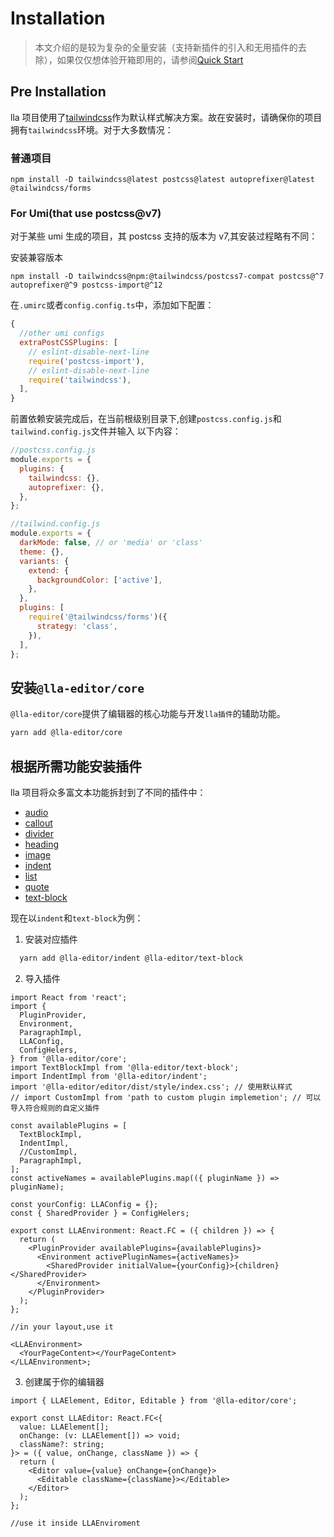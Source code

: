 # Installation

> 本文介绍的是较为复杂的全量安装（支持新插件的引入和无用插件的去除），如果仅仅想体验开箱即用的，请参阅[Quick Start](/)

## Pre Installation

lla 项目使用了[tailwindcss](https://tailwindcss.com/)作为默认样式解决方案。故在安装时，请确保你的项目拥有`tailwindcss`环境。对于大多数情况：

### 普通项目

```
npm install -D tailwindcss@latest postcss@latest autoprefixer@latest @tailwindcss/forms
```

### For Umi(that use postcss@v7)

对于某些 umi 生成的项目，其 postcss 支持的版本为 v7,其安装过程略有不同：

安装兼容版本

```
npm install -D tailwindcss@npm:@tailwindcss/postcss7-compat postcss@^7 autoprefixer@^9 postcss-import@^12
```

在`.umirc`或者`config.config.ts`中，添加如下配置：

```js
{
  //other umi configs
  extraPostCSSPlugins: [
    // eslint-disable-next-line
    require('postcss-import'),
    // eslint-disable-next-line
    require('tailwindcss'),
  ],
}
```

前置依赖安装完成后，在当前根级别目录下,创建`postcss.config.js`和`tailwind.config.js`文件并输入
以下内容：

```js
//postcss.config.js
module.exports = {
  plugins: {
    tailwindcss: {},
    autoprefixer: {},
  },
};

//tailwind.config.js
module.exports = {
  darkMode: false, // or 'media' or 'class'
  theme: {},
  variants: {
    extend: {
      backgroundColor: ['active'],
    },
  },
  plugins: [
    require('@tailwindcss/forms')({
      strategy: 'class',
    }),
  ],
};
```

## 安装`@lla-editor/core`

`@lla-editor/core`提供了编辑器的核心功能与开发`lla插件`的辅助功能。

```bash
yarn add @lla-editor/core
```

## 根据所需功能安装插件

lla 项目将众多富文本功能拆封到了不同的插件中：

- [audio](/audio)
- [callout](/callout)
- [divider](/divider)
- [heading](/heading)
- [image](/image)
- [indent](/indent)
- [list](/list)
- [quote](/quote)
- [text-block](/text_block)

现在以`indent`和`text-block`为例：

1. 安装对应插件

```bash
  yarn add @lla-editor/indent @lla-editor/text-block
```

2. 导入插件

```tsx
import React from 'react';
import {
  PluginProvider,
  Environment,
  ParagraphImpl,
  LLAConfig,
  ConfigHelers,
} from '@lla-editor/core';
import TextBlockImpl from '@lla-editor/text-block';
import IndentImpl from '@lla-editor/indent';
import '@lla-editor/editor/dist/style/index.css'; // 使用默认样式
// import CustomImpl from 'path to custom plugin implemetion'; // 可以导入符合规则的自定义插件

const availablePlugins = [
  TextBlockImpl,
  IndentImpl,
  //CustomImpl,
  ParagraphImpl,
];
const activeNames = availablePlugins.map(({ pluginName }) => pluginName);

const yourConfig: LLAConfig = {};
const { SharedProvider } = ConfigHelers;

export const LLAEnvironment: React.FC = ({ children }) => {
  return (
    <PluginProvider availablePlugins={availablePlugins}>
      <Environment activePluginNames={activeNames}>
        <SharedProvider initialValue={yourConfig}>{children}</SharedProvider>
      </Environment>
    </PluginProvider>
  );
};

//in your layout,use it

<LLAEnvironment>
  <YourPageContent></YourPageContent>
</LLAEnvironment>;
```

3. 创建属于你的编辑器

```tsx
import { LLAElement, Editor, Editable } from '@lla-editor/core';

export const LLAEditor: React.FC<{
  value: LLAElement[];
  onChange: (v: LLAElement[]) => void;
  className?: string;
}> = ({ value, onChange, className }) => {
  return (
    <Editor value={value} onChange={onChange}>
      <Editable className={className}></Editable>
    </Editor>
  );
};

//use it inside LLAEnviroment
```
